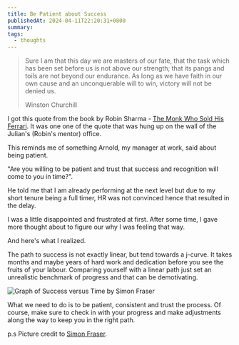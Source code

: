 ```yaml
---
title: Be Patient about Success
publishedAt: 2024-04-11T22:20:31+0800
summary: 
tags:
  - thoughts
---
```


> Sure I am that this day we are masters of our fate, that the task which has been set before us is not above our strength; that its pangs and toils are not beyond our endurance. As long as we have faith in our own cause and an unconquerable will to win, victory will not be denied us.
> 
> Winston Churchill

I got this quote from the book by Robin Sharma - [The Monk Who Sold His Ferrari](https://www.goodreads.com/book/show/43877.The_Monk_Who_Sold_His_Ferrari). It was one one of the quote that was hung up on the wall of the Julian's (Robin's mentor) office.

This reminds me of something Arnold, my manager at work, said about being patient. 

"Are you willing to be patient and trust that success and recognition will come to you in time?". 

He told me that I am already performing at the next level but due to my short tenure being a full timer, HR was not convinced hence that resulted in the delay.

I was a little disappointed and frustrated at first. After some time, I gave more thought about to figure our why I was feeling that way.

And here's what I realized.

The path to success is not exactly linear, but tend towards a j-curve. It takes months and maybe years of hard work and dedication before you see the fruits of your labour. Comparing yourself with a linear path just set an unrealistic benchmark of progress and that can be demotivating.

<Image src='/images/success-time.png' alt='Graph of Success versus Time by Simon Fraser'/>

What we need to do is to be patient, consistent and trust the process. Of course, make sure to check in with your progress and make adjustments along the way to keep you in the right path.

p.s Picture credit to [Simon Fraser](https://realsimon.com/graph-success-patience/).
